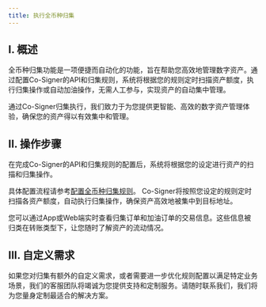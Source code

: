 ---
title: 执行全币种归集
---

## I. 概述

全币种归集功能是一项便捷而自动化的功能，旨在帮助您高效地管理数字资产。通过配置Co-Signer的API和归集规则，系统将根据您的规则定时扫描资产额度，执行归集操作或自动加油操作，无需人工参与，实现资产的自动集中管理。

通过Co-Signer归集执行，我们致力于为您提供更智能、高效的数字资产管理体验，确保您的资产得以有效集中和管理。



## II. 操作步骤

<Steps>
<Step title="配置API和归集规则">
   在完成Co-Signer的API和归集规则的配置后，系统将根据您的设定进行资产的扫描和归集操作。
   
   具体配置流程请参考[配置全币种归集规则](/help-center/manage-mpc/consolidation/co-signer/rules)。
</Step>
<Step title="定时执行归集">
    Co-Signer将按照您设定的规则定时扫描各资产额度，自动执行归集操作，确保资产高效地被集中到目标地址。

</Step>
<Step title="实时查看订单信息">
    您可以通过App或Web端实时查看归集订单和加油订单的交易信息。这些信息被归类在转账类型下，让您随时了解资产的流动情况。
</Step>
</Steps>



## III. 自定义需求

如果您对归集有额外的自定义需求，或者需要进一步优化规则配置以满足特定业务场景，我们的客服团队将竭诚为您提供支持和定制服务。请随时联系我们，我们将为您量身定制最适合的解决方案。